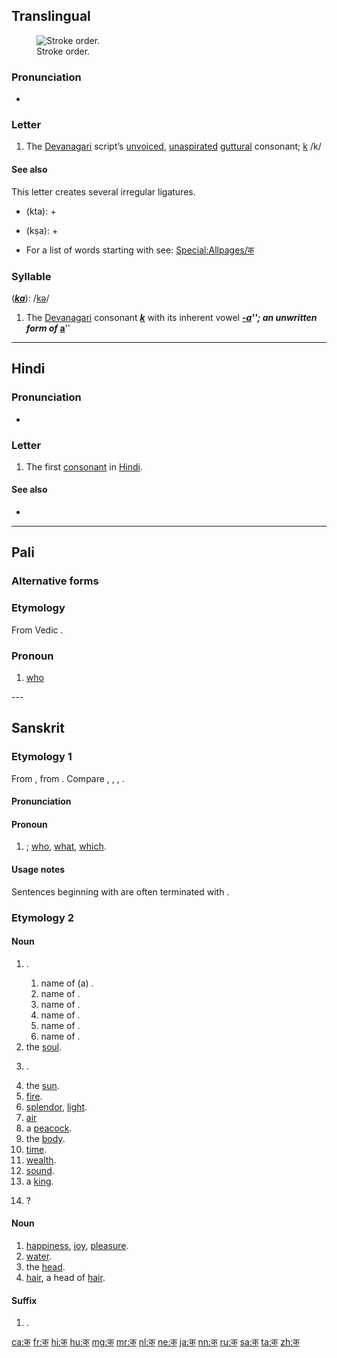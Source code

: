 {{character info/new}}
{{also|क़}}
==Translingual==
[[File:Deva-क-order.gif|thumb|Stroke order.]]

===Pronunciation===
* {{IPA|/kə/|lang=mul}}

===Letter===
{{mul-Deva|ka}} 

# The [[Devanagari]] script’s [[unvoiced]], [[unaspirated]] [[guttural]] consonant; [[k]] /k/

====See also====
This letter creates several irregular ligatures.
* {{l|hi|क्त|sc=Deva}} (kta): {{lang|mul|sc=Deva|क}} + {{l|mul|sc=Deva|त}}
* {{l|hi|क्ष|sc=Deva}} (kṣa): {{lang|mul|sc=Deva|क}} + {{l|mul|sc=Deva|ष}}
* For a list of words starting with {{mul-Deva|k}} see: [[Special:Allpages/क]]

===Syllable===
{{mul-syllable|sc=Deva|क}} ('''''[[ka]]'''''): /[[kǝ]]/
# The [[Devanagari]] consonant {{l|mul|sc=Deva|क}} '''''[[k]]''''' with its inherent vowel '''''[[-a]]'''''; an unwritten form of {{l|mul|sc=Deva|अ}} '''''[[a]]'''''

----

==Hindi==

===Pronunciation===
* {{IPA|/kə/|lang=hi}}

===Letter===
{{head|hi|letter}}

# The first [[consonant]] in [[Hindi]].

====See also====
* {{list:Devanagari script letters/hi}}

----

==Pali==

===Alternative forms===
{{pi-alt|Latn=ka}}

===Etymology===
From Vedic {{etyl|sa|pi}} {{m|sa|कः}}.

===Pronoun===
{{head|pi|pronoun|cat2=interrogative pronouns}}

# {{lb|pi|interrogative}} [[who]]

---

==Sanskrit==

===Etymology 1===
From {{inh|sa|iir-pro|*kas}}, from {{inh|sa|ine-pro|*kʷos}}. Compare {{cog|ae|𐬐𐬀}}, {{cog|grc|ποῖος}}, {{cog|la|quis}}, {{cog|ang|hwā}}.

====Pronunciation====
{{sa-IPA|कः}}

====Pronoun====
{{head|sa|pronoun}}

# {{n-g|interrogative pronoun}}; [[who]], [[what]], [[which]].

====Usage notes====
Sentences beginning with {{m|sa|क}} are often terminated with {{m|sa|इति}}.

===Etymology 2===

====Noun====
{{sa-noun|g=m}}

# {{n-g|a name}}.
## name of (a) {{m|sa|प्रजापति}}.
## name of {{m|sa|ब्रह्मन्}}.
## name of {{m|sa|दक्ष}}.
## name of {{m|sa|विष्णु}}.
## name of {{m|sa|यम}}.
## name of {{m|sa|गरुड}}.
# the [[soul]].
# {{n-g|a particular [[comet]]}}.
# the [[sun]].
# [[fire]].
# [[splendor]], [[light]].
# [[air]]
# a [[peacock]].
# the [[body]].
# [[time]].
# [[wealth]].
# [[sound]].
# a [[king]].
# {{synonym of|काम-ग्रन्थि|lang=sa}}?

====Noun====
{{sa-noun|g=n}}

# [[happiness]], [[joy]], [[pleasure]].
# [[water]].
# the [[head]].
# [[hair]], a head of [[hair]].

====Suffix====
{{head|sa|suffix}}

# {{n-g|an [[adjective]]-forming {{m|sa|तद्धित}} [[suffix]], expressing [[diminution]], [[deterioration]], or [[similarity]]}}.

[[ca:क]]
[[fr:क]]
[[hi:क]]
[[hu:क]]
[[mg:क]]
[[mr:क]]
[[nl:क]]
[[ne:क]]
[[ja:क]]
[[nn:क]]
[[ru:क]]
[[sa:क]]
[[ta:क]]
[[zh:क]]